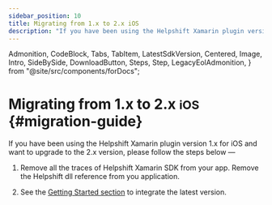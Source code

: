 ```yaml
---
sidebar_position: 10
title: Migrating from 1.x to 2.x iOS
description: "If you have been using the Helpshift Xamarin plugin version 1.x for iOS and want to upgrade to the 2.x version, please follow the steps below &mdash;"
---
```


  Admonition,
  CodeBlock,
  Tabs,
  TabItem,
  LatestSdkVersion,
  Centered,
  Image,
  Intro,
  SideBySide,
  DownloadButton,
  Steps,
  Step,
  LegacyEolAdmonition,
} from "@site/src/components/forDocs";

<LegacyEolAdmonition />

# Migrating from 1.x to 2.x <small>iOS</small> {#migration-guide}

<Intro>

If you have been using the Helpshift Xamarin plugin version 1.x for iOS and want to upgrade to the 2.x version, please follow the steps below &mdash;

</Intro>

1. Remove all the traces of Helpshift Xamarin SDK from your app. Remove the Helpshift dll reference from you application.

1. See the [Getting Started section](/xamarin/getting-started-ios#getting-sdk) to integrate the latest version.
